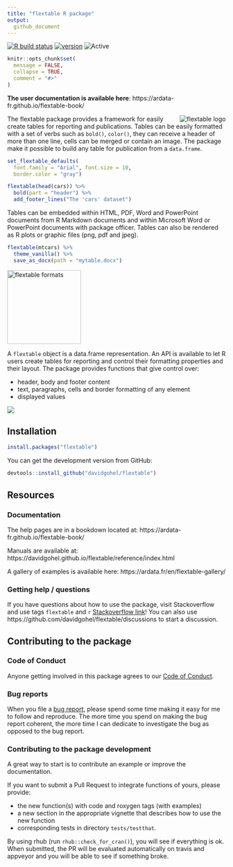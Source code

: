 ```yaml
---
title: "flextable R package"
output:
  github_document
---
```



<!-- README.md is generated from README.Rmd. Please edit that file -->

[![R build status](https://github.com/davidgohel/flextable/workflows/R-CMD-check/badge.svg)](https://github.com/davidgohel/flextable/actions)
[![version](https://www.r-pkg.org/badges/version/flextable)](https://CRAN.R-project.org/package=flextable)
![Active](https://www.repostatus.org/badges/latest/active.svg)

```r
knitr::opts_chunk$set(
  message = FALSE,
  collapse = TRUE,
  comment = "#>"
)
```


**The user documentation is available here**: https://ardata-fr.github.io/flextable-book/


<img src="man/figures/logo.png" alt="flextable logo" align="right" /> 
The flextable package provides a framework for easily create tables for 
reporting and publications. Tables can be easily formatted with 
a set of verbs such as `bold()`, `color()`, they can receive a 
header of more than one line, cells can be merged or contain 
an image. The package make it possible to build any table for 
publication from a `data.frame`. 

```r
set_flextable_defaults(
  font.family = "Arial", font.size = 10, 
  border.color = "gray")

flextable(head(cars)) %>% 
  bold(part = "header") %>% 
  add_footer_lines("The 'cars' dataset")
```


Tables can be embedded within HTML, PDF, Word and PowerPoint documents 
from R Markdown documents and within Microsoft Word or PowerPoint 
documents with package officer. Tables can also be rendered as R plots 
or graphic files (png, pdf and jpeg).

```r
flextable(mtcars) %>% 
  theme_vanilla() %>% 
  save_as_docx(path = "mytable.docx")
```


<img src="man/figures/fig_formats.png" width="170px" alt="flextable formats" align="center" /> 


A `flextable` object is a data.frame representation. An API is available to let R users create tables for reporting and control their formatting properties and their layout. The package provides functions that give control over:

- header, body and footer content 
- text, paragraphs, cells and border formatting of any element
- displayed values

![](https://ardata-fr.github.io/flextable-book/static/img/flextable_functions.svg)

## Installation


```r
install.packages("flextable")
```

You can get the development version from GitHub:

```r
devtools::install_github("davidgohel/flextable")
```


## Resources

### Documentation

The help pages are in a bookdown located at: https://ardata-fr.github.io/flextable-book/ 

Manuals are available at: https://davidgohel.github.io/flextable/reference/index.html

A gallery of examples is available here: https://ardata.fr/en/flextable-gallery/


### Getting help / questions

If you have questions about how to use the package, visit Stackoverflow and use
tags `flextable` and `r` [Stackoverflow
link](https://stackoverflow.com/questions/tagged/flextable+r)\!
You can also use https://github.com/davidgohel/flextable/discussions 
to start a discussion.


## Contributing to the package

### Code of Conduct

Anyone getting involved in this package agrees to our [Code of Conduct](https://github.com/davidgohel/flextable/blob/master/CONDUCT.md).

### Bug reports

When you file a [bug report](https://github.com/davidgohel/flextable/issues),
please spend some time making it easy for me to follow and reproduce. The more
time you spend on making the bug report coherent, the more time I can dedicate
to investigate the bug as opposed to the bug report.


### Contributing to the package development

A great way to start is to contribute an example or improve the documentation.

If you want to submit a Pull Request to integrate functions of yours, please provide:

* the new function(s) with code and roxygen tags (with examples)
* a new section in the appropriate vignette that describes how to use the new function
* corresponding tests in directory `tests/testthat`.

By using rhub (run `rhub::check_for_cran()`), you will see if everything is ok.
When submitted, the PR will be evaluated automatically on travis and appveyor
and you will be able to see if something broke.

